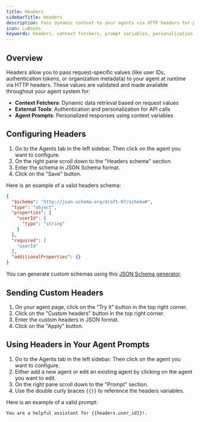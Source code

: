 ```yaml
---
title: Headers
sidebarTitle: Headers
description: Pass dynamic context to your agents via HTTP headers for personalized interactions
icon: LuBoxes
keywords: headers, context fetchers, prompt variables, personalization
---
```



## Overview

Headers allow you to pass request-specific values (like user IDs, authentication tokens, or organization metadata) to your agent at runtime via HTTP headers. These values are validated and made available throughout your agent system for:

- **Context Fetchers**: Dynamic data retrieval based on request values
- **External Tools**: Authentication and personalization for API calls
- **Agent Prompts**: Personalized responses using context variables

## Configuring Headers

1. Go to the Agents tab in the left sidebar. Then click on the agent you want to configure.
2. On the right pane scroll down to the "Headers schema" section.
3. Enter the schema in JSON Schema format.
4. Click on the "Save" button.

Here is an example of a valid headers schema:
```json
{
  "$schema": "http://json-schema.org/draft-07/schema#",
  "type": "object",
  "properties": {
    "userId": {
      "type": "string"
    }
  },
  "required": [
    "userId"
  ],
  "additionalProperties": {}
}
```

You can generate custom schemas using this [JSON Schema generator](https://transform.tools/json-to-json-schema).

## Sending Custom Headers

1. On your agent page, click on the "Try it" button in the top right corner.
2. Click on the "Custom headers" button in the top right corner.
3. Enter the custom headers in JSON format.
4. Click on the "Apply" button.

## Using Headers in Your Agent Prompts

1. Go to the Agents tab in the left sidebar. Then click on the agent you want to configure.
2. Either add a new agent or edit an existing agent by clicking on the agent you want to edit.
3. On the right pane scroll down to the "Prompt" section.
4. Use the double curly braces `{{}}` to reference the headers variables.

Here is an example of a valid prompt:
```text
You are a helpful assistant for {{headers.user_id}}!.
```